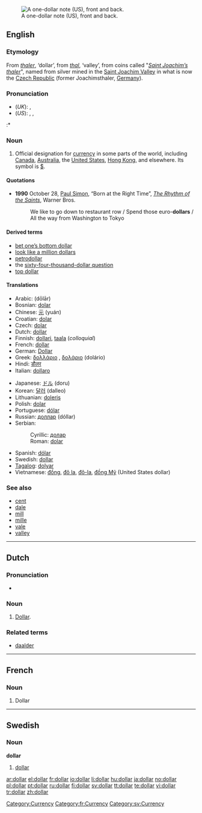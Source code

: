 [[Image:US Silvercert1.jpg|thumb|right|A one-dollar note (US), front and back.]]
==English==

===Etymology===
From {{G.}} ''[[thaler]]'', ‘dollar’, from ''[[thal]]'', ‘valley’, from coins called "''[[Saint Joachim’s thaler]]''", named from silver mined in the [[w:Saint Joachim Valley|Saint Joachim Valley]] in what is now the [[Czech Republic]] (former Joachimsthaler, [[Germany]]).

===Pronunciation===
* (''UK''): {{IPA|/ˈdɒlə/}}, {{SAMPA|/"dQl@/}}
* (''US''): {{enPR|dälʹər}}, {{IPA|/ˈdɑːlɚ/}}, {{SAMPA|/"dA:l@`/}}
:* {{rhymes|ɒlə(r)}}

===Noun===
{{en-noun}}

# Official designation for [[currency]] in some parts of the world, including [[Canada]], [[Australia]], the [[United States]], [[Hong Kong]], and elsewhere.  Its symbol is [[$]].

====Quotations====
* '''1990''' October 28, [[w:Paul Simon|Paul Simon]], “Born at the Right Time”, ''[[w:The Rhythm of the Saints|The Rhythm of the Saints]]'', Warner Bros.
*: We like to go down to restaurant row / Spend those euro-'''dollars''' / All the way from Washington to Tokyo

====Derived terms====
* [[bet one’s bottom dollar]]
* [[look like a million dollars]]
* [[petrodollar]]
* the [[sixty-four-thousand-dollar question]]
* [[top dollar]]

====Translations====
{{trans-top|designation for specific currency}}
* Arabic: {{ARchar|[[دولار]]}} (dōlār) {{m}}
* Bosnian: [[dolar#Bosnian|dolar]] {{m}}
* Chinese: [[元]] (yuán)
* Croatian: [[dolar#Croatian|dolar]] {{m}}
* Czech: [[dolar#Czech|dolar]] {{m}}
* Dutch: [[#Dutch|dollar]] {{m}}
* Finnish: [[dollari]], [[taala]] (''colloquial'')
* French: [[#French|dollar]] {{m}}
* German: [[Dollar]] {{m}}
* Greek: [[δολλάριο]] {{n}}, [[δολάριο]] {{n}} (dolário)<!--move pronunciation to Greek pages: [ðo̞ˈlariˌo̞]-->
* Hindi: [[डौलर]]
* Italian: [[dollaro]] {{m}}
{{trans-mid}}
* Japanese: [[ドル]] (doru)
* Korean: [[달러]] (dalleo)
* Lithuanian: [[doleris]] {{m}}
* Polish: [[dolar#Polish|dolar]] {{m}}
* Portuguese: [[dólar#Portuguese|dólar]] {{m}}
* Russian: [[доллар]] (dóllar) {{m}}
* Serbian:
*: Cyrillic: [[долар#Serbian|долар]] {{m}}
*: Roman: [[dolar#Serbian|dolar]] {{m}}
* Spanish: [[dólar#Spanish|dólar]] {{m}}
* Swedish: [[#Swedish|dollar]] {{c}}
* [[Tagalog]]: [[dolyar]]
* Vietnamese: [[Đồng|đồng]], [[Đô la|đô la]], [[Đô-la|đô-la]], [[Đồng Mỹ|đồng Mỹ]] (United States dollar)
{{trans-bottom}}

===See also===
* [[cent]]
* [[dale]]
* [[mill]]
* [[mille]]
* [[vale]]
* [[valley]]

[[Category:Currency]]

----

==Dutch==

===Pronunciation===
* {{IPA|/dɔlɑr/}}

===Noun===
{{nl-noun2|m|s|tje}}

# [[#English|Dollar]].

===Related terms===
* [[daalder]]

----

==French==

===Noun===
{{fr-noun|m}}

# Dollar

[[Category:fr:Currency]]

----

==Swedish==

===Noun===
{{sv-noun-irreg-c|2=dollarn|3=dollar|4=dollarna}}
'''dollar''' {{c}}

# [[#English|dollar]]

[[Category:sv:Currency]]

[[ar:dollar]]
[[el:dollar]]
[[fr:dollar]]
[[io:dollar]]
[[li:dollar]]
[[hu:dollar]]
[[ja:dollar]]
[[no:dollar]]
[[pl:dollar]]
[[pt:dollar]]
[[ru:dollar]]
[[fi:dollar]]
[[sv:dollar]]
[[tt:dollar]]
[[te:dollar]]
[[vi:dollar]]
[[tr:dollar]]
[[zh:dollar]]
